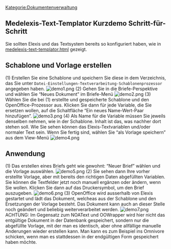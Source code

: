 [[Kategorie:Dokumentenverwaltung]]
== Medelexis-Text-Templator Kurzdemo Schritt-für-Schritt ==
Sie sollten Elexis und das Textsystem bereits so konfiguriert haben, wie in [[medelexis-text-templator.html|medelexis-text-templator.html]] gezeigt.
== Schablone und Vorlage erstellen ==
(1) Erstellen Sie eine Schablone und speichern Sie diese in dem Verzeichnis, das Sie unter <tt>Datei-Einstellungen-Textverarbeitung-Schablonenprozessor</tt> angegeben haben.
[[File:demo1.png|frame|none]]
(2) Gehen Sie in die Briefe-Perspektive und wählen Sie “Neues Dokument” im Briefe-Menü
[[File:demo2.png|frame|none]]
(3) Wählen Sie die bei (1) erstellte und gespeicherte Schablone und den OpenOffice-Prozessor aus. Klicken Sie dann für jede Variable, die Sie ersetzen wollen, auf die Schaltfläche “Ein neues Name-Wert-Paar hinzufügen”.
[[File:demo3.png|frame|none]]
(4) Als Name für die Variable müssen Sie jeweils denselben nehmen, wie in der Schablone. Inhalt ist das, was nachher dort stehen soll. Wie Sie sehen können das Elexis-Textvariablen und/oder normaler Text sein. Wenn Sie fertig sind, wählen Sie “als Vorlage speichern” aus dem View-Menü
[[File:demo4.png|frame|none]]
== Anwendung ==
(1) Das erstellen eines Briefs geht wie gewohnt: “Neuer Brief” wählen und die Vorlage auswählen.
[[File:demo5.png|frame|none]]
(2) Sie sehen dann Ihre vorher erstellte Vorlage, aber mit bereits den richtigen Daten abgefüllten Variablen. Sie können die Textfelder jetzt noch manuell ergänzen oder ändern, wenn Sie wollen. Klicken Sie dann auf das Druckersymbol, um den Brief auszugeben.
[[File:demo6.png|frame|none]]
(3) OpenOffice wird ausserhalb von Elexis gestartet und lädt das Dokument, welcheas aus der Schablone und den Ersetzungen der Vorlage besteht. Das Dokument kann auch an dieser Stelle noch geändert und beliebig weiterverarbeitet werden.
[[File:demo7.png|frame|none]]
ACHTUNG: Im Gegensatz zum NOAText und OOWrapper wird hier nicht das entgültige Dokument in der Datenbank gespeichert, sondern nur die abgefüllte Vorlage, mit der man es identisch, aber ohne allfällige manuelle Anderungen wieder erstellen kann. Man kann es zum Beispiel ins Omnivore schicken, wenn man es stattdessen in der endgültigen Form gespeichert haben möchte.
{{PluginInfo
|plugin=ch.medelexis.text.templator
| eingelesen=von /elexis-addons/ch.medelexis.text.templator/doc/kurzdemo.textile am 29.03.2013
| name=Alternatives Schablonenbasiertes Textsystem
| description=Textsystem für alle Betriebssysteme inkl. Mac (BETA!)
| category=feature
| license=EPL
| first_commit_date=2012-01-26
| first_commit_author=rgw
| responsible=weirich@elexis.ch
| type=Dokumentenverwaltung
}}